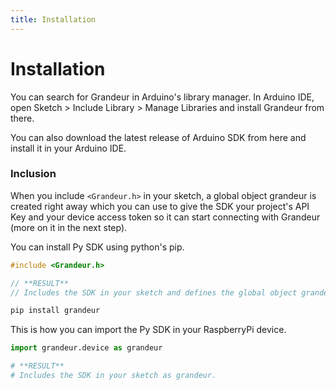 ```yaml
---
title: Installation
---
```

# Installation


<Tabs group="tab-group-test">

  <Item value="arduino" label="Arduino">


You can search for Grandeur in Arduino's library manager. In Arduino IDE, open Sketch > Include Library > Manage Libraries and install Grandeur from there.

You can also download the latest release of Arduino SDK from here and install it in your Arduino IDE.

### Inclusion

When you include `<Grandeur.h>` in your sketch, a global object grandeur is created right away which you can use to give the SDK your project's API Key and your device access token so it can start connecting with Grandeur (more on it in the next step).

  </Item>

  <Item value="py" label="Py">

You can install Py SDK using python's pip.

  </Item>

</Tabs>


<Tabs group="tab-group-test">

  <Item value="arduino" label="Arduino">

```cpp
#include <Grandeur.h>

// **RESULT**
// Includes the SDK in your sketch and defines the global object grandeur.

```



  </Item>

   <Item value="py" label="Py">


```cpp
pip install grandeur
```

This is how you can import the Py SDK in your RaspberryPi device.

```py
import grandeur.device as grandeur

# **RESULT**
# Includes the SDK in your sketch as grandeur.
```
</Item>

</Tabs>